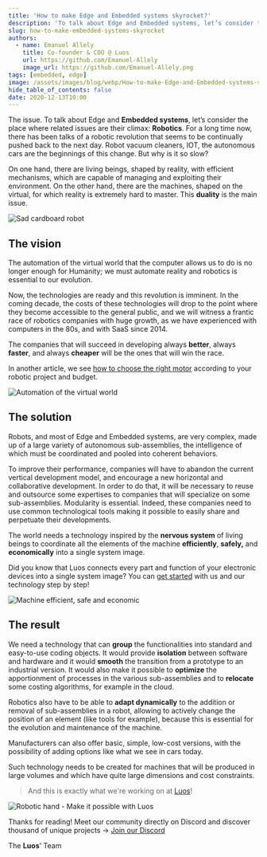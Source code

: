 ```yaml
---
title: 'How to make Edge and Embedded systems skyrocket?'
description: 'To talk about Edge and Embedded systems, let’s consider the place where related issues are their climax: Robotics.'
slug: how-to-make-embedded-systems-skyrocket
authors:
  - name: Emanuel Allely
    title: Co-founder & COO @ Luos
    url: https://github.com/Emanuel-Allely
    image_url: https://github.com/Emanuel-Allely.png
tags: [embedded, edge]
image: /assets/images/blog/webp/How-to-make-Edge-and-Embedded-systems-skyrocket-banner-luos.webp
hide_table_of_contents: false
date: 2020-12-13T10:00
---
```


The issue. To talk about Edge and **Embedded systems**, let’s consider the place where related issues are their climax: **Robotics**. For a long time now, there has been talks of a robotic revolution that seems to be continually pushed back to the next day. Robot vacuum cleaners, IOT, the autonomous cars are the beginnings of this change. But why is it so slow?

<!--truncate-->

On one hand, there are living beings, shaped by reality, with efficient mechanisms, which are capable of managing and exploiting their environment. On the other hand, there are the machines, shaped on the virtual, for which reality is extremely hard to master. This **duality** is the main issue.

![Sad cardboard robot](https://uploads-ssl.webflow.com/602cf5c87ad04ea98eaa99da/60313103d368ac03b0690248_1579641646704.png)

<h2> The vision </h2>

The automation of the virtual world that the computer allows us to do is no longer enough for Humanity; we must automate reality and robotics is essential to our evolution.

Now, the technologies are ready and this revolution is imminent. In the coming decade, the costs of these technologies will drop to the point where they become accessible to the general public, and we will witness a frantic race of robotics companies with huge growth, as we have experienced with computers in the 80s, and with SaaS since 2014.

The companies that will succeed in developing always **better**, always **faster**, and always **cheaper** will be the ones that will win the race.

In another article, we see [how to choose the right motor](/2020-01-13-lift-banana-motors.mdx) according to your robotic project and budget.

![Automation of the virtual world](https://uploads-ssl.webflow.com/602cf5c87ad04ea98eaa99da/60313104b10ebc22cb3db729_1579687710935.png)

<h2> The solution </h2>

Robots, and most of Edge and Embedded systems, are very complex, made up of a large variety of autonomous sub-assemblies, the intelligence of which must be coordinated and pooled into coherent behaviors.

To improve their performance, companies will have to abandon the current vertical development model, and encourage a new horizontal and collaborative development. In order to do that, it will be necessary to reuse and outsource some expertises to companies that will specialize on some sub-assemblies. Modularity is essential. Indeed, these companies need to use common technological tools making it possible to easily share and perpetuate their developments.

The world needs a technology inspired by the **nervous system** of living beings to coordinate all the elements of the machine **efficiently**, **safely,** and **economically** into a single system image.

Did you know that Luos connects every part and function of your electronic devices into a single system image? You can [get started](/tutorials/get-started) with us and our technology step by step!

![Machine efficient, safe and economic](https://uploads-ssl.webflow.com/602cf5c87ad04ea98eaa99da/60313104e200f0addfee28c6_1579687777251.png)

<h2> The result </h2>

We need a technology that can **group** the functionalities into standard and easy-to-use coding objects. It would provide **isolation** between software and hardware and it would **smooth** the transition from a prototype to an industrial version. It would also make it possible to **optimize** the apportionment of processes in the various sub-assemblies and to **relocate** some costing algorithms, for example in the cloud.

Robotics also have to be able to **adapt dynamically** to the addition or removal of sub-assemblies in a robot, allowing to actively change the position of an element (like tools for example), because this is essential for the evolution and maintenance of the machine.

Manufacturers can also offer basic, simple, low-cost versions, with the possibility of adding options like what we see in cars today.

Such technology needs to be created for machines that will be produced in large volumes and which have quite large dimensions and cost constraints.

> And this is exactly what we're working on at [Luos](/)!

![Robotic hand - Make it possible with Luos](https://uploads-ssl.webflow.com/602cf5c87ad04ea98eaa99da/60313103d5a21483f3ed24e8_1579688319006.png)

Thanks for reading! Meet our community directly on Discord and discover thousand of unique projects → <a rel="external nofollow" href="https://discord.gg/luos" target="_blank">Join our Discord</a>

The **Luos**' Team
